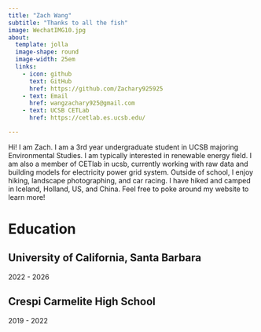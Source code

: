 ```yaml
---
title: "Zach Wang"
subtitle: "Thanks to all the fish"
image: WechatIMG10.jpg 
about: 
  template: jolla
  image-shape: round
  image-width: 25em
  links:
    - icon: github
      text: GitHub
      href: https://github.com/Zachary925925
    - text: Email
      href: wangzachary925@gmail.com
    - text: UCSB CETLab
      href: https://cetlab.es.ucsb.edu/

---
```


Hi! I am Zach. I am a 3rd year undergraduate student in UCSB majoring Environmental Studies. I am typically interested in renewable energy field. I am also a member of CETlab in ucsb, currently working with raw data and building models for electricity power grid system. Outside of school, I enjoy hiking, landscape photographing, and car racing. I have hiked and camped in Iceland, Holland, US, and China. Feel free to poke around my website to learn more!

# Education

## University of California, Santa Barbara

2022 - 2026

## Crespi Carmelite High School 

2019 - 2022

